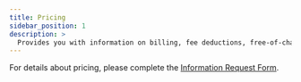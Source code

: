 ```yaml
---
title: Pricing
sidebar_position: 1
description: >
  Provides you with information on billing, fee deductions, free-of-charge policy, and any suspension to your account based on the account type.
---
```




For details about <Vg k="IOT" /> pricing, please complete the [<Vg k="IOT" /> Information Request Form](https://www.agora.io/en/products/iot-sdk-info-request/).
